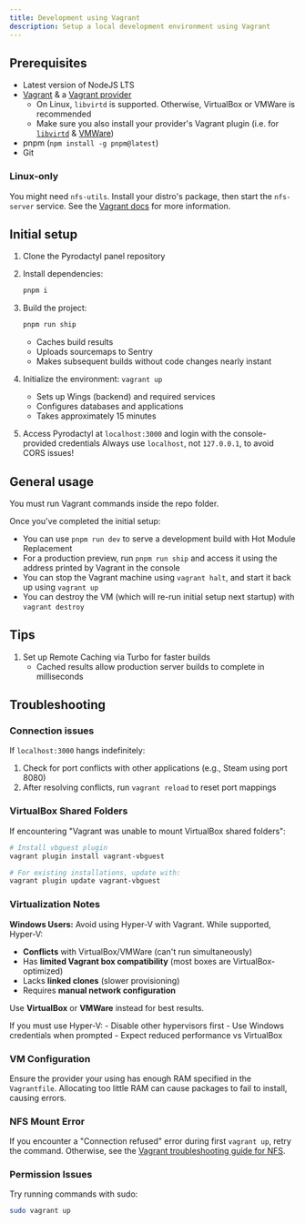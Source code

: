 ```yaml
---
title: Development using Vagrant
description: Setup a local development environment using Vagrant
---
```


## Prerequisites

- Latest version of NodeJS LTS
- [Vagrant](https://developer.hashicorp.com/vagrant/install) & a [Vagrant provider](https://developer.hashicorp.com/vagrant/docs/providers)
  - On Linux, `libvirtd` is supported. Otherwise, VirtualBox or VMWare is recommended
  - Make sure you also install your provider's Vagrant plugin (i.e. for [`libvirtd`](https://vagrant-libvirt.github.io/vagrant-libvirt/#installation) & [VMWare](https://developer.hashicorp.com/vagrant/docs/providers/vmware/installation))
- pnpm (`npm install -g pnpm@latest`)
- Git

### Linux-only

You might need `nfs-utils`. Install your distro's package, then start the `nfs-server` service. See the [Vagrant docs](https://developer.hashicorp.com/vagrant/docs/synced-folders/nfs) for more information.

## Initial setup

1. Clone the Pyrodactyl panel repository

2. Install dependencies:

   ```bash
   pnpm i
   ```

3. Build the project:

   ```bash
   pnpm run ship
   ```

   - Caches build results
   - Uploads sourcemaps to Sentry
   - Makes subsequent builds without code changes nearly instant

4. Initialize the environment: `vagrant up`

   - Sets up Wings (backend) and required services
   - Configures databases and applications
   - Takes approximately 15 minutes

5. Access Pyrodactyl at `localhost:3000` and login with the console-provided credentials
   <Callout type="warn">
     Always use `localhost`, not `127.0.0.1`, to avoid CORS issues!
   </Callout>

## General usage

<Callout type="info">
  You must run Vagrant commands inside the repo folder.
</Callout>

Once you've completed the initial setup:

- You can use `pnpm run dev` to serve a development build with Hot Module Replacement
- For a production preview, run `pnpm run ship` and access it using the address printed by Vagrant in the console
- You can stop the Vagrant machine using `vagrant halt`, and start it back up using `vagrant up`
- You can destroy the VM (which will re-run initial setup next startup) with `vagrant destroy`

## Tips

1. Set up Remote Caching via Turbo for faster builds
   - Cached results allow production server builds to complete in milliseconds

## Troubleshooting

### Connection issues

If `localhost:3000` hangs indefinitely:

1. Check for port conflicts with other applications (e.g., Steam using port 8080)
2. After resolving conflicts, run `vagrant reload` to reset port mappings

### VirtualBox Shared Folders

If encountering "Vagrant was unable to mount VirtualBox shared folders":

```bash
# Install vbguest plugin
vagrant plugin install vagrant-vbguest

# For existing installations, update with:
vagrant plugin update vagrant-vbguest
```

### Virtualization Notes

<Callout type="warn">
  <strong>Windows Users:</strong> Avoid using Hyper-V with Vagrant. While supported, Hyper-V:
  
  - <strong>Conflicts</strong> with VirtualBox/VMWare (can't run simultaneously)
  - Has <strong>limited Vagrant box compatibility</strong> (most boxes are VirtualBox-optimized)
  - Lacks <strong>linked clones</strong> (slower provisioning)
  - Requires <strong>manual network configuration</strong>

  Use <strong>VirtualBox</strong> or <strong>VMWare</strong> instead for best results.
</Callout>

<Callout type="info">
  If you must use Hyper-V:
  - Disable other hypervisors first
  - Use Windows credentials when prompted
  - Expect reduced performance vs VirtualBox
</Callout>

### VM Configuration

Ensure the provider your using has enough RAM specified in the `Vagrantfile`. Allocating too little RAM can cause packages to fail to install, causing errors.

### NFS Mount Error

If you encounter a "Connection refused" error during first `vagrant up`, retry the command. Otherwise, see the [Vagrant troubleshooting guide for NFS](https://developer.hashicorp.com/vagrant/docs/synced-folders/nfs#troubleshooting-nfs-issues).

### Permission Issues

Try running commands with sudo:

```bash
sudo vagrant up
```
